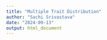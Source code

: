 ```yaml
---
title: "Multiple Trait Distribution"
author: "Sachi Srivastava"
date: "2024-09-13"
output: html_document
---
```


